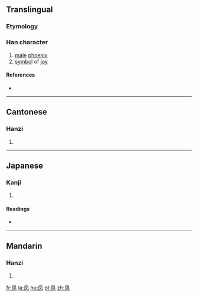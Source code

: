 {{also|鳳}}
==Translingual==

===Etymology===
{{Han simp|鳳|f=鳥|t=乂}}

===Han character===
{{Han char|rn=16|rad=几|as=02|sn=4|four=|canj=竹弓水 (HNE)}}

# [[male]] [[phoenix]]
# [[symbol]] of [[joy]]

====References====
* {{Han ref|kx=0134.031|dkj=01743|dj=0299.130|hdz=10276.070|uh=51E4|ud=20964}}

----

==Cantonese==

===Hanzi===
{{yue-hanzi|jyut=fung6|y=fung6|tra=鳳}}

# {{defn|lang=yue|sort=几02}}

----

==Japanese==

===Kanji===
{{ja-kanji|grade=|rs=几02}}

# {{defn|lang=ja|sort=几02}}

====Readings====
* {{ja-readings|on=[[ほう]] (hō)|kun=}}

----

==Mandarin==

===Hanzi===
{{cmn-hanzi|tra=鳳|pin=[[fèng]] ([[feng4]])|wg=feng<sup>4</sup>}}

# {{defn|lang=cmn|sort=几02}}

[[fr:凤]]
[[la:凤]]
[[hu:凤]]
[[pl:凤]]
[[zh:凤]]